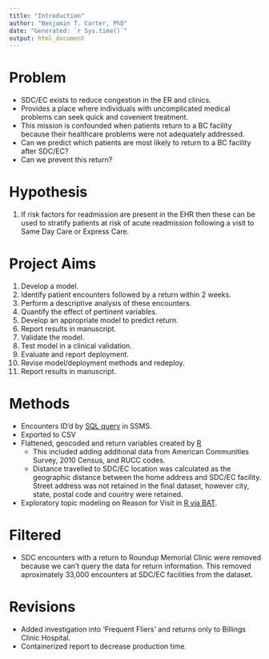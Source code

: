 ---
title: "Introduction"
author: "Benjamin T. Carter, PhD"
date: "Generated: `r Sys.time()`"
output: html_document
---

# Problem
- SDC/EC exists to reduce congestion in the ER and clinics.
- Provides a place where individuals with uncomplicated medical problems can seek quick and covenient treatment.
- This mission is confounded when patients return to a BC facility because their healthcare problems were not adequately addressed.
- Can we predict which patients are most likely to return to a BC facility after SDC/EC?
- Can we prevent this return?

# Hypothesis
1. If risk factors for readmission are present in the EHR then these can be used to stratify patients at risk of acute readmission following a visit to Same Day Care or Express Care.

# Project Aims
1. Develop a model.
  1. Identify patient encounters followed by a return within 2 weeks.
  2. Perform a descriptive analysis of these encounters.
  3. Quantify the effect of pertinent variables.
  4. Develop an appropriate model to predict return.
  5. Report results in manuscript.
2. Validate the model.
  5. Test model in a clinical validation.
  6. Evaluate and report deployment.
  7. Revise model/deployment methods and redeploy.
  7. Report results in manuscript.

# Methods
- Encounters ID'd by [SQL query](https://github.com/btcarter/sameDayCare/blob/master/analyses/2019_query.sql) in SSMS.
- Exported to CSV
- Flattened, geocoded and return variables created by [R](https://github.com/btcarter/sameDayCare/blob/master/analyses/preprocessing.R)
  - This included adding additional data from American Communities Survey, 2010 Census, and RUCC codes.
  - Distance travelled to SDC/EC location was calculated as the geographic distance between the home address and SDC/EC facility. Street address was not retained in the final dataset, however city, state, postal code and country were retained.
- Exploratory topic modeling on Reason for Visit in [R via BAT](https://github.com/btcarter/sameDayCare/blob/master/analyses/nlp.R).

# Filtered
- SDC encounters with a return to Roundup Memorial Clinic were removed because we can't query the data for return information. This removed aproximately 33,000 encounters at SDC/EC facilities from the dataset.

# Revisions
- Added investigation into 'Frequent Fliers' and returns only to Billings Clinic Hospital.
- Containerized report to decrease production time.